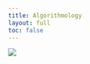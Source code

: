 ```yaml
---
title: Algorithmology
layout: full
toc: false
---
```


![](images/Algorithmology-Logo.svg){fig-align="center"}
